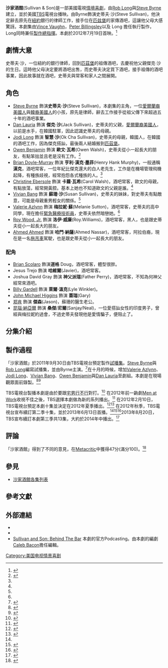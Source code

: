 {{Infobox television
| show_name            = 沙家酒館<br />Sullivan & Son
| image                = <!-- 檔案不存在 [[File:Sullivan_&_Son_intertitle.png|250px]] ，可從英文維基百科取得 -->
| genre                = [[喜劇|喜劇]]
| creator              = [[Rob_Long|Rob Long]]<br />[[Steve_Byrne|Steve Byrne]]
| starring             = {{Plainlist|
* [[Steve_Byrne|Steve Byrne]]
* [[Christine_Ebersole|Christine Ebersole]]
* [[Brian_Doyle-Murray|Brian Doyle-Murray]]
* [[Jodi_Long|Jodi Long]]
* [[Valerie_Azlynn|Valerie Azlynn]]
* [[Vivian_Bang|Vivian Bang]]
* [[Owen_Benjamin|Owen Benjamin]]
* [[Roy_Wood,_Jr.|Roy Wood, Jr.]]
* [[Ahmed_Ahmed|Ahmed Ahmed]]
* [[Dan_Lauria|Dan Lauria]]
}}
| country              = {{TVUS}}
| language             = 英語
| num_seasons          = 2
| num_episodes         = 19
| list_episodes        = 沙家酒館各集列表
| executive_producer   = {{Plainlist|
* [[Peter_Billingsley|Peter Billingsley]]
* [[Rob_Long|Rob Long]]
* [[Steve_Byrne|Steve Byrne]]
* [[Vince_Vaughn|Vince Vaughn]]
}}
| camera               = [[多鏡頭模式|多鏡頭]]
| runtime              = 22 分鐘
| company              = Wild West Picture Show Productions<br />[[Warner_Bros._Television|Warner Horizon Television]]
| channel              = [[TBS_(TV_channel)|TBS]]
| picture_format       = [[480i|480i]] ([[標準畫質電視|SDTV]])<br/>[[1080i|1080i]] ([[高清晰度电视|HDTV]])
| first_aired          = {{Start date|2012|7|19}}
| last_aired           = 至今
| website              = https://web.archive.org/web/20120920102443/http://www.tbs.com/shows/sullivanandson/
}}

'''沙家酒館'''(Sullivan & Son)是一部美國電視[[情境喜劇|情境喜劇]]，由[[Rob_Long|Rob Long]]與[[Steve_Byrne|Steve Byrne]]建立，並於美國[[TBS_(TV_channel)|TBS]]電視台播映。由Byrne飾演史蒂夫‧沙(Steve Sullivan)，他決定辭去原先在[[紐約|紐約]]銀行的律師工作，接手位在[[匹兹堡|匹兹堡]]的家傳酒吧，這讓他父母大感驚訝。本劇集由[[Vince_Vaughn|Vince Vaughn]]，[[Peter_Billingsley|Peter Billingsley]]以及 Long 擔任執行製作，Long同時兼任[[製作總指揮|製作總指揮]]。本劇於2012年7月19日首映。<ref>{{Cite web |url=http://www.cinemablend.com/television/TBS-Sets-Premiere-Dates-Men-Work-Sullivan-Son-40654.html |title=TBS Sets Premiere Dates For Men At Work And Sullivan & Son |date=March 20, 2012 |last=West |first=Kelly |publisher=[[Cinema_Blend|Cinema Blend]] |accessdate=April 12, 2012 |archive-date=2013-10-14 |archive-url=https://web.archive.org/web/20131014093641/http://www.cinemablend.com/television/TBS-Sets-Premiere-Dates-Men-Work-Sullivan-Son-40654.html |dead-url=no }}</ref>

==劇情大意==
史蒂夫‧沙，一位紐約的銀行律師，回到[[匹茲堡|匹茲堡]]的祖傳酒吧，去慶祝他父親傑克‧沙的生日。這時他父母決定要將酒吧出售，而史蒂夫決定買下酒吧，接手祖傳的酒吧事業，因此故事就在酒吧，史蒂夫與常客和家人之間展開。

==角色==
* [[Steve_Byrne|Steve Byrne]] 飾演'''史蒂夫‧沙'''(Steve Sullivan)，本劇集的主角，一位[[愛爾蘭裔美國人|愛爾蘭裔美國人]]與[[韓裔美國人|韓裔美國人]]的小孩，原先是律師，辭去工作接手從祖父傳下來超過五十年的酒吧事業。
* [[Dan_Lauria|Dan Lauria]] 飾演 '''傑克‧沙'''(Jack Sullivan)，史蒂夫的父親，[[愛爾蘭裔美國人|愛爾蘭裔美國人]]，以前是水手，在韓國駐軍，因此認識史蒂夫的母親。
* [[Jodi_Long|Jodi Long]] 飾演 '''智慧‧沙'''(Ok Cha Sullivan)，史蒂夫的母親，韓國人，在韓國的酒吧工作，因為傑克搭訕，最後兩人結婚搬到[[匹茲堡|匹茲堡]]。
* [[Owen_Benjamin|Owen Benjamin]] 飾演 '''歐文‧瓦希'''(Owen Walsh)，史蒂夫從小一起長大的朋友，有點笨拙並且老是沒有工作。<ref name="var">{{cite news |title=TBS greenlights 'Sullivan and Son' |url=http://www.variety.com/article/VR1118050062?refCatId=14 |work=[[Variety_(magazine)|Variety]] |date=2012-02-10 |first=Jon |last=Weisman |accessdate=2012-02-11}}</ref>
* [[Brian_Doyle-Murray|Brian Doyle-Murray]] 飾演 '''亨利‧漢克‧墨菲'''(Henry Hank Murphy)，一般通稱'''漢克'''，酒吧常客，一位年紀比傑克還大的白人老先生，工作是在機場管理飛機起降，有種族歧視，經常抱怨各式種族的人。<ref name="var"/>
* [[Christine_Ebersole|Christine Ebersole]] 飾演 '''卡蘿‧瓦希'''(Carol Walsh)，酒吧常客，歐文的母親，有點放蕩，經常開黃腔。基本上她也不知道歐文的父親是誰。<ref name="var"/>
* [[Vivian_Bang|Vivian Bang]] 飾演 '''蘇珊‧沙'''(Susan Sullivan)，史蒂夫的妹妹，對史蒂夫有點敵意，可能是母親重男輕女的關係。<ref name="var"/>
* [[Valerie_Azlynn|Valerie Azlynn]] 飾演 '''梅拉妮‧蘇'''(Melanie Sutton)，酒吧常客，史蒂夫的高中同學，現在擔任[[緊急醫療技術員|緊急醫療技術員]]，史蒂夫依然暗戀她。<ref name="var"/>
* [[Roy_Wood,_Jr.|Roy Wood, Jr.]] 飾演 '''洛伊‧威廉'''(Roy.Williams)，酒吧常客，黑人，也是跟史蒂夫從小一起長大的朋友。
* [[Ahmed_Ahmed|Ahmed Ahmed]] 飾演 '''哈門‧納薩'''(Ahmed Nassar)，酒吧常客，阿拉伯裔，現在是一名[[拖吊車|拖吊車]]駕駛，也是跟史蒂夫從小一起長大的朋友。

===配角===
* [[Brian_Scolaro|Brian Scolaro]] 飾演'''道格''' Doug，酒吧常客，體型很胖。
* Jesus Trejo 飾演 '''哈維爾'''(Javier)，酒吧常客。
* Joshua David Gray 飾演 '''神父派瑞'''(Father Perry)，酒吧常客，不知為何神父經常來酒吧。
* [[Billy_Gardell|Billy Gardell]] 飾演 '''萊爾‧溫克'''(Lyle Winkler)。
* [[John_Michael_Higgins|John Michael Higgins]] 飾演 '''蓋瑞'''(Gary)
* [[郑肯|郑肯]] 飾演 '''傑森'''(Jason)，蘇珊的醫生老公。
* [[昆瑙·纳亚尔|昆瑙·納亞爾]] 飾演 '''桑傑'''/'''尼爾'''(Sanjay/Neal)，一位愛搭訕女性的印度男子，曾經與梅拉妮約過會，不過史蒂夫發現他是愛情騙子，便阻止了。

==分集介紹==
{{main|沙家酒館各集列表}}
{{:沙家酒館各集列表}}

==製作過程==
「沙家酒館」於2011年9月30日由TBS電視台預定製作[[電視試播|試播集]]。[[Steve_Byrne|Steve Byrne]]與[[Rob_Long|Rob Long]]編寫試播集，並由Byrne主演。<ref name="dl1">{{cite news |title=TBS Orders Pilot Starring Comedian Steve Byrne And Produced By Vince Vaughn |url=http://www.deadline.com/2011/09/tbs-orders-pilot-starring-comedian-steve-byrne-and-produced-by-vince-vaughn/ |publisher=[[Deadline.com|Deadline.com]] |date=2011-09-30 |first=Nellie |last=Andreeva |accessdate=2012-02-11 |archive-date=2012-01-12 |archive-url=https://web.archive.org/web/20120112041340/http://www.deadline.com/2011/09/tbs-orders-pilot-starring-comedian-steve-byrne-and-produced-by-vince-vaughn/ |dead-url=no }}</ref>在十月的時候，增加[[Valerie_Azlynn|Valerie Azlynn]]、[[Jodi_Long|Jodi Long]]、[[Vivian_Bang|Vivian Bang]]、[[Owen_Benjamin|Owen Benjamin]]與[[Dan_Lauria|Dan Lauria]]至劇組。本劇是在現場觀眾面前錄製。<ref name="dl2">{{cite news |title=Quartet Cast In TBS Comedy Pilot 'Sullivan And Son' Produced By Vince Vaughn |url=http://www.deadline.com/2011/10/quartet-cast-in-tbs-comedy-pilot-sullivan-and-son-produced-by-vince-vaughn/ |publisher=[[Deadline.com|Deadline.com]] |date=2011-10-24 |first=Nellie |last=Andreeva |accessdate=2012-02-11 |archive-date=2012-01-05 |archive-url=https://web.archive.org/web/20120105194139/http://www.deadline.com/2011/10/quartet-cast-in-tbs-comedy-pilot-sullivan-and-son-produced-by-vince-vaughn/ |dead-url=no }}</ref><ref name="dl3">{{cite news |title=Cable Pilot Castings: Dan Lauria To Star In ‘Sullivan & Son’, Austin Butler In 'Intercept' |url=http://www.deadline.com/2011/10/cable-pilot-castings-dan-lauria-to-star-in-sullivan-son-austin-butler-in-intercept/ |publisher=[[Deadline.com|Deadline.com]] |date=2011-10-24 |first=Nellie |last=Andreeva |accessdate=2012-02-11 |archive-date=2012-01-05 |archive-url=https://web.archive.org/web/20120105225445/http://www.deadline.com/2011/10/cable-pilot-castings-dan-lauria-to-star-in-sullivan-son-austin-butler-in-intercept/ |dead-url=no }}</ref>

TBS電視台製播本劇是由於要跟[[TBBT|宅男行不行]]對打。<ref name="ppg">{{cite news |title=TBS grabs 'Sullivan and Son,' a fun portrait of Pittsburgh |url=http://www.post-gazette.com/pg/12041/1209378-67.stm |work=[[Pittsburgh_Post-Gazette|Pittsburgh Post-Gazette]] |date=2012-02-10 |first=Rob |last=Owen |accessdate=2012-02-11 |archive-date=2012-02-13 |archive-url=https://web.archive.org/web/20120213005655/http://www.post-gazette.com/pg/12041/1209378-67.stm |dead-url=no }}</ref> 在2012年前一齣劇[[Men_at_Work_(TV_series)|Men at Work]]收視不佳之後，TBS選擇本劇做為新的系列播出。<ref name="dl4">{{cite news |title=TBS Picks Up 'Sullivan And Son' To Series |url=http://www.deadline.com/2012/02/tbs-picks-up-sullivan-and-son-to-series/ |publisher=[[Deadline.com|Deadline.com]] |date=2012-02-10 |first=Nellie |last=Andreeva |accessdate=2012-02-11 |archive-date=2012-02-11 |archive-url=https://web.archive.org/web/20120211140302/http://www.deadline.com/2012/02/tbs-picks-up-sullivan-and-son-to-series/ |dead-url=no }}</ref> 在2012年2月10日，TBS電視台預定本劇十集並決定在2012年夏季播出。<ref name="ew">{{cite news |title=TBS greenlights Vince Vaughn-produced comedy starring Steve Byrne |url=http://insidetv.ew.com/2012/02/10/sullivan-son-steve-byrne-vince-vaughn/ |work=[[Entertainment_Weekly|Entertainment Weekly]] |date=2012-02-10 |first=Mandi |last=Bierly |accessdate=2012-02-11 |archive-date=2012-02-13 |archive-url=https://web.archive.org/web/20120213230355/http://insidetv.ew.com/2012/02/10/sullivan-son-steve-byrne-vince-vaughn/ |dead-url=no }}</ref><ref>{{cite news |title=TBS Orders Vince Vaughn-Steve Byrne Comedy to Series |url=http://www.hollywoodreporter.com/live-feed/tbs-vince-vaughn-steve-byrne-sullivan-and-son-289297 |work=[[The_Hollywood_Reporter|The Hollywood Reporter]] |date=2012-02-10 |first=Lesley |last=Goldberg |accessdate=2012-02-11 |archive-date=2012-02-13 |archive-url=https://web.archive.org/web/20120213034154/http://www.hollywoodreporter.com/live-feed/tbs-vince-vaughn-steve-byrne-sullivan-and-son-289297 |dead-url=no }}</ref> 在2012年秋季，TBS電視台宣布續訂第二季十集，並於2013年6月13日首播。<ref name="Renewal"/><ref>{{Cite web |url=http://www.deadline.com/2013/04/sullivan-son-premiere-date-june-13-tbs/ |title=存档副本 |accessdate=2013-08-18 |archive-date=2013-11-03 |archive-url=https://web.archive.org/web/20131103072238/http://www.deadline.com/2013/04/sullivan-son-premiere-date-june-13-tbs/ |dead-url=no }}</ref><ref name="Renewal">{{cite web|url=http://tvbythenumbers.zap2it.com/2012/09/04/tbs-orders-a-second-round-of-sullivan-son/147284/?utm_source=feedburner&utm_medium=feed&utm_campaign=Feed%3A+Tvbythenumbers+%28TVbytheNumbers%29|title='Sullivan & Son' Renewed by TBS|date=September 4, 2012|last=Bibel|first=Sara|publisher=[[TV_by_the_Numbers|TV by the Numbers]]|accessdate=September 4, 2012}}{{Dead link}}</ref>2013年8月20日，TBS宣布續訂本劇第三季共13集，大約於2014年中播出。<ref>{{cite web|url=http://tvbythenumbers.zap2it.com/2013/08/20/sullivan-and-son-men-at-work-deal-with-it-renewed-by-tbs/198615|title='Sullivan and Son', 'Men At Work' & 'Deal With It' Renewed by TBS|last=Kondolojy|first=Amanda|work=TV by the Numbers|date=August 20, 2013|accessdate=2013-11-01|archive-date=2013-10-28|archive-url=https://web.archive.org/web/20131028082939/http://tvbythenumbers.zap2it.com/2013/08/20/sullivan-and-son-men-at-work-deal-with-it-renewed-by-tbs/198615/|dead-url=yes}}</ref>

==評論==
「沙家酒館」得到了不同的意見，在[[Metacritic|Metacritic]]中獲得47分(滿分100)。<ref>{{cite news|title=Sullivan & Son|url=http://www.metacritic.com/tv/sullivan-son|publisher=[[Metacritic|Metacritic]]|date=2012-08-18|accessdate=2013-08-18|archive-date=2012-11-26|archive-url=https://web.archive.org/web/20121126060006/http://www.metacritic.com/tv/sullivan-son|dead-url=no}}</ref>

==參見==
*[[沙家酒館各集列表|沙家酒館各集列表]]

==參考文獻==
{{Reflist|40em|2}}

==外部連結==
* {{Official website|http://www.tbs.com/shows/sullivanandson/}}
* {{IMDb title|2215034}}
* [http://sideshownetwork.tv/podcastsDetails.cfm?podcastid=80 Sullivan and Son: Behind The Bar] {{Wayback|url=http://sideshownetwork.tv/podcastsDetails.cfm?podcastid=80 |date=20130703173501 }} 本劇的官方Podcasting。由本劇的編劇[[Caleb_Bacon|Caleb Bacon]]擔任編輯。

{{TBS電視節目}}

[[Category:美国电视情景喜剧|Category:美国电视情景喜剧]]